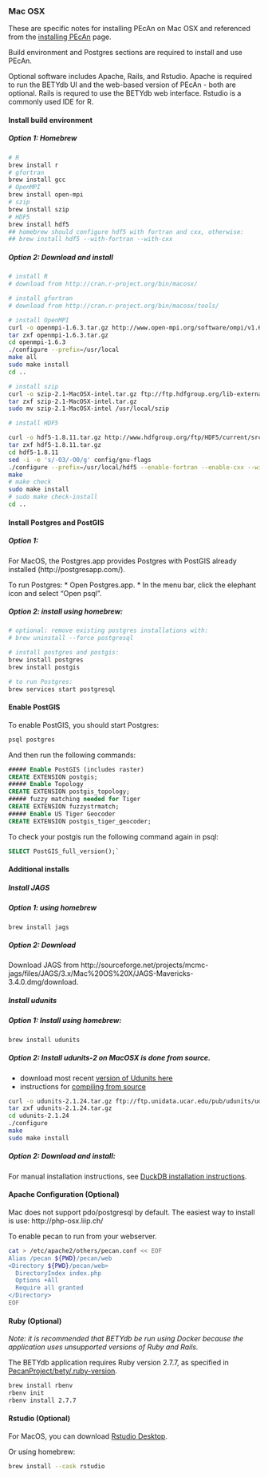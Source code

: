 ### Mac OSX {#macosx}

These are specific notes for installing PEcAn on Mac OSX and referenced from the [installing PEcAn](Installing-PEcAn) page. 

Build environment and Postgres sections are required to install and use PEcAn.

Optional software includes Apache, Rails, and Rstudio. Apache is required to run the BETYdb UI and the web-based version of PEcAn - both are optional. Rails is requred to use the BETYdb web interface. Rstudio is a commonly used IDE for R.

#### Install build environment

##### Option 1: Homebrew

```bash
# R
brew install r
# gfortran
brew install gcc
# OpenMPI
brew install open-mpi
# szip
brew install szip
# HDF5
brew install hdf5 
## homebrew should configure hdf5 with fortran and cxx, otherwise:
## brew install hdf5 --with-fortran --with-cxx
```


##### Option 2: Download and install

```bash
# install R
# download from http://cran.r-project.org/bin/macosx/

# install gfortran 
# download from http://cran.r-project.org/bin/macosx/tools/

# install OpenMPI
curl -o openmpi-1.6.3.tar.gz http://www.open-mpi.org/software/ompi/v1.6/downloads/openmpi-1.6.3.tar.gz
tar zxf openmpi-1.6.3.tar.gz
cd openmpi-1.6.3
./configure --prefix=/usr/local
make all
sudo make install
cd ..

# install szip
curl -o szip-2.1-MacOSX-intel.tar.gz ftp://ftp.hdfgroup.org/lib-external/szip/2.1/bin/szip-2.1-MacOSX-intel.tar.gz
tar zxf szip-2.1-MacOSX-intel.tar.gz
sudo mv szip-2.1-MacOSX-intel /usr/local/szip

# install HDF5

curl -o hdf5-1.8.11.tar.gz http://www.hdfgroup.org/ftp/HDF5/current/src/hdf5-1.8.11.tar.gz
tar zxf hdf5-1.8.11.tar.gz
cd hdf5-1.8.11
sed -i -e 's/-O3/-O0/g' config/gnu-flags 
./configure --prefix=/usr/local/hdf5 --enable-fortran --enable-cxx --with-szlib=/usr/local/szip
make
# make check
sudo make install
# sudo make check-install
cd ..
```

#### Install Postgres and PostGIS

##### Option 1: 

For MacOS, the Postgres.app provides Postgres with PostGIS
already installed (http://postgresapp.com/).

To run Postgres:
*	Open Postgres.app.
* In the menu bar, click the elephant icon and select “Open psql”.

##### Option 2: install using homebrew:

```bash
# optional: remove existing postgres installations with:
# brew uninstall --force postgresql

# install postgres and postgis:
brew install postgres
brew install postgis

# to run Postgres:
brew services start postgresql
```

#### Enable PostGIS

To enable PostGIS, you should start Postgres:

```bash
psql postgres
```

And then run the following commands:

```sql
##### Enable PostGIS (includes raster)
CREATE EXTENSION postgis;
##### Enable Topology
CREATE EXTENSION postgis_topology;
##### fuzzy matching needed for Tiger
CREATE EXTENSION fuzzystrmatch;
##### Enable US Tiger Geocoder
CREATE EXTENSION postgis_tiger_geocoder;
```

To check your postgis run the following command again in psql: 

```sql
SELECT PostGIS_full_version();`
```

#### Additional installs


##### Install JAGS


##### Option 1: using homebrew

```bash
brew install jags
```

##### Option 2: Download 

Download JAGS from http://sourceforge.net/projects/mcmc-jags/files/JAGS/3.x/Mac%20OS%20X/JAGS-Mavericks-3.4.0.dmg/download.


##### Install udunits

##### Option 1: Install using homebrew:

```bash
brew install udunits
```

##### Option 2: Install udunits-2 on MacOSX is done from source.

* download most recent [version of Udunits here](http://www.unidata.ucar.edu/downloads/udunits/index.jsp)
* instructions for [compiling from source](http://www.unidata.ucar.edu/software/udunits/udunits-2/udunits2.html#Obtain)

```bash
curl -o udunits-2.1.24.tar.gz ftp://ftp.unidata.ucar.edu/pub/udunits/udunits-2.1.24.tar.gz
tar zxf udunits-2.1.24.tar.gz
cd udunits-2.1.24
./configure
make
sudo make install
```

##### Option 2: Download and install:

For manual installation instructions, see [DuckDB installation instructions](https://duckdb.org/docs/installation/?version=stable&environment=cli&platform=macos&download_method=direct).


#### Apache Configuration  (Optional)

Mac does not support pdo/postgresql by default. The easiest way to install is use: http://php-osx.liip.ch/

To enable pecan to run from your webserver.
```bash
cat > /etc/apache2/others/pecan.conf << EOF
Alias /pecan ${PWD}/pecan/web
<Directory ${PWD}/pecan/web>
  DirectoryIndex index.php
  Options +All
  Require all granted
</Directory>
EOF
```

#### Ruby  (Optional)

_Note: it is recommended that BETYdb be run using Docker because the application uses unsupported versions of Ruby and Rails._
  
The BETYdb application requires Ruby version 2.7.7, as specified in [PecanProject/bety/.ruby-version](https://github.com/PecanProject/bety/blob/develop/.ruby-version). 

```bash
brew install rbenv
rbenv init
rbenv install 2.7.7 
```

#### Rstudio (Optional)

For MacOS, you can download [Rstudio Desktop](http://www.rstudio.com/).

Or using homebrew:

```bash
brew install --cask rstudio
```
